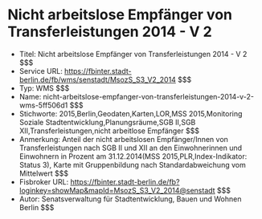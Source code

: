 # Nicht arbeitslose Empfänger von Transferleistungen 2014 - V 2
- Titel: Nicht arbeitslose Empfänger von Transferleistungen 2014 - V 2 $$$
- Service URL: https://fbinter.stadt-berlin.de/fb/wms/senstadt/MsozS_S3_V2_2014 $$$
- Typ: WMS $$$
- Name: nicht-arbeitslose-empfanger-von-transferleistungen-2014-v-2-wms-5ff506d1 $$$
- Stichworte: 2015,Berlin,Geodaten,Karten,LOR,MSS 2015,Monitoring Soziale Stadtentwicklung,Planungsräume,SGB II,SGB XII,Transferleistungen,nicht arbeitlose Empfänger $$$
- Anmerkung: Anteil der nicht arbeitslosen Empfänger/Innen von Transferleistungen nach SGB II und XII an den Einwohnerinnen und Einwohnern in Prozent am 31.12.2014(MSS 2015,PLR,Index-Indikator: Status 3), Karte mit Gruppenbildung nach Standardabweichung vom Mittelwert $$$
- Fisbroker URL: https://fbinter.stadt-berlin.de/fb?loginkey=showMap&mapId=MsozS_S3_V2_2014@senstadt $$$
- Autor: Senatsverwaltung für Stadtentwicklung, Bauen und Wohnen Berlin $$$
